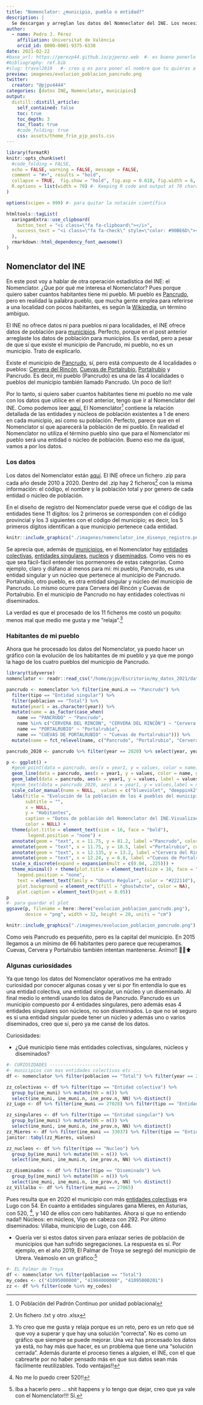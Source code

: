 ```yaml
---
title: "Nomenclator: ¿municipio, pueblo o entidad?"
description: |
  Se descargan y arreglan los datos del Nomneclator del INE. Los necesito para ver la evolución de la población de mi pueblo, Pancrudo. O ¿es municipio? ¿o entidad singular? ¿o nucleo? Para mi es mi pueblo diga lo que diga el INE.
author:
  - name: Pedro J. Pérez
    affiliation: Universitat de València
    orcid_id: 0000-0001-9375-6330
date: 2021-02-22
#base_url: https://perezp44.github.io/pjperez.web  #- es bueno ponerlo
#bibliography: ref.bib
#slug: travel2019   #- creo q es para poner el nombre que tu quieras a la carpeta del post
preview: imagenes/evolucion_poblacion_pancrudo.png
twitter:
  creator: "@pjpv4444"
categories: [datos INE, Nomenclator, municipios]
output:
  distill::distill_article:
    self_contained: false
    toc: true
    toc_depth: 3
    toc_float: true   
    #code_folding: true
    css: assets/theme_frie_pjp_posts.css 
---
```



```r
library(formatR)
knitr::opts_chunk$set(
  #code_folding = FALSE,
  echo = FALSE, warning = FALSE, message = FALSE,
  comment = "#>", results = "hold",
  collapse = TRUE,  fig.show = "hold", fig.asp = 0.618, fig.width = 6, out.width = "70%", fig.align = "center",
  R.options = list(width = 70) #- Keeping R code and output at 70 characters wide (or less) is recommended for readability on a variety of devices and screen sizes.
)
```

```r
options(scipen = 999) #- para quitar la notación científica
```

```r
htmltools::tagList(
  xaringanExtra::use_clipboard(
    button_text = "<i class=\"fa fa-clipboard\"></i>",
    success_text = "<i class=\"fa fa-check\" style=\"color: #90BE6D\"></i>",
  ),
  rmarkdown::html_dependency_font_awesome()
)
```

## Nomenclator del INE

En este post voy a hablar de otra operación estadística del INE: el Nomenclator. ¿Que por qué me interesa el Nomenclator? Pues porque quiero saber cuantos habitantes tiene mi pueblo. Mi pueblo es [Pancrudo](https://es.wikipedia.org/wiki/Pancrudo), pero en realidad la palabra pueblo, que mucha gente emplea para referirse a una localidad con pocos habitantes, es según la [Wikipedia](https://es.wikipedia.org/wiki/Pueblo), un término ambiguo. 

El INE no ofrece datos ni para pueblos ni para localidades, el INE ofrece datos de población para [municipios](https://es.wikipedia.org/wiki/Municipio). Perfecto, porque en el post anterior arreglaste los datos de población para municipios. Es verdad, pero a pesar de que sí que existe el municipio de Pancrudo, mi pueblo, no es un municipio. Trato de explicarlo.

Existe el municipio de [Pancrudo](https://es.wikipedia.org/wiki/Pancrudo), sí, pero está compuesto de 4 localidades o pueblos: [Cervera del Rincón](https://es.wikipedia.org/wiki/Cervera_del_Rinc%C3%B3n), [Cuevas de Portalrubio](https://es.wikipedia.org/wiki/Cuevas_de_Portalrubio), [Portalrubio](https://es.wikipedia.org/wiki/Portalrubio) y Pancrudo. Es decir, mi pueblo (Pancrudo) es una de las 4 localidades o pueblos del municipio también llamado Pancrudo. Un poco de lío!!

Por lo tanto, si quiero saber cuantos habitantes tiene mi pueblo no me vale con los datos que utilice en el post anterior, tengo que ir al Nomenclator del INE. Como podemos leer [aquí](https://www.ine.es/dyngs/INEbase/es/operacion.htm?c=Estadistica_C&cid=1254736177010&menu=resultados&idp=1254734710990), El Nomenclátor^[O Población del Padrón Continuo por unidad poblacional] contiene la relación detallada de las entidades y núcleos de población existentes a 1 de enero en cada municipio, así como su población. Perfecto, parece que en el Nomenclator sí que aparecerá la población de mi pueblo. En realidad el Nomenclator no utiliza el término pueblo sino que para el Nomenclator mi pueblo será una entidad o núcleo de población. Bueno eso me da igual, vamos a por los datos.


### Los datos 

Los datos del Nomenclator están [aquí](https://www.ine.es/nomen2/ficheros.do). El INE ofrece un fichero .zip para cada año desde 2010 a 2020. Dentro del .zip hay 2 ficheros^[Un fichero .txt y otro .xlsx] con la misma información: el código, el nombre y la población total y por genero de cada entidad o núcleo de población.


En el diseño de registro del Nomenclator puede verse que el código de las entidades tiene 11 dígitos: los 2 primeros se corresponden con el código provincial y los 3 siguientes con el código del municipio; es decir, los 5 primeros dígitos identifican a que municipio pertenece cada entidad.


```r
knitr::include_graphics("./imagenes/nomenclator_ine_disenyo_registro.png")
```


Se aprecia que, además de [municipios](https://es.wikipedia.org/wiki/Municipio), en el Nomenclator hay [entidades colectivas](https://es.wikipedia.org/wiki/Entidad_colectiva_de_poblaci%C3%B3n), [entidades singulares](https://es.wikipedia.org/wiki/Entidad_singular_de_poblaci%C3%B3n), [nucleos](https://es.wikipedia.org/wiki/N%C3%BAcleo_de_poblaci%C3%B3n) y [diseminados](https://es.wikipedia.org/wiki/Diseminado). Como veis no es que sea fácil-fácil entender los pormenores de estas categorías. Como ejemplo, claro y diáfano al menos para mi: mi pueblo, Pancrudo, es una entidad singular y un núcleo que pertenece al municipio de Pancrudo. Portalrubio, otro pueblo, es otra entidad singular y núcleo del municipio de Pancrudo. Lo mismo ocurre para Cervera del Rincón y Cuevas de Portalrubio. En el municipio de Pancrudo no hay entidades colectivas ni diseminados.


La verdad es que el procesado de los 11 ficheros me costó un poquito: menos mal que medio me gusta y me "relaja".^[Yo creo que me gusta y relaja porque es un reto, pero es un reto que sé que voy a superar y que hay una solución "correcta". No es como un gráfico que siempre se puede mejorar. Una vez has procesado los datos ya está, no hay más que hacer, es un problema que tiene una "solución cerrada". Además durante el proceso tienes a alguien, el INE, con el que cabrearte por no haber pensado más en que sus datos sean más fácilmente reutilizables. Todo ventajas!!]


### Habitantes de mi pueblo

Ahora que he procesado los datos del Nomenclator, ya puedo hacer un gráfico con la evolución de los habitantes de mi pueblo y ya que me pongo la hago de los cuatro pueblos del municipio de Pancrudo.

```r
library(tidyverse)
nomenclator <- readr::read_csv("/home/pjpv/Escritorio/my_datos_2021/datos/INE/nomenclator/ine_nomenclator_2010_2020.csv")

pancrudo <- nomenclator %>% filter(ine_muni.n == "Pancrudo") %>% 
  filter(tipo == "Entidad singular") %>% 
  filter(poblacion == "Total") %>% 
  mutate(year1 = as.character(year)) %>% 
  mutate(name = as_factor(case_when(
    name == "PANCRUDO" ~ "Pancrudo",
    name %in% c("CERVERA DEL RINCON", "CERVERA DEL RINCÓN") ~ "Cervera del Rincón",
    name == "PORTALRUBIO" ~ "Portalrubio",
    name == "CUEVAS DE PORTALRUBIO" ~ "Cuevas de Portalrubio"))) %>% 
  mutate(name = fct_relevel(name, c("Pancrudo", "Portalrubio", "Cervera del Rincón", "Cuevas de Portalrubio")))

pancrudo_2020 <- pancrudo %>% filter(year == 2020) %>% select(year, year1, name, values)

p <- ggplot() + 
  #geom_point(data = pancrudo, aes(x = year1, y = values, color = name)) +
  geom_line(data = pancrudo, aes(x = year1, y = values, color = name, group = name), size = 1.5) +
  geom_label(data = pancrudo, aes(x = year1, y = values, label = values)) +
  #geom_text(data = pancrudo_2020, aes( x = year1, y = values,label = name), nudge_x = 1, check_overlap = TRUE, hjust = 0.5) +
  scale_color_manual(name = NULL,  values = c("blueviolet", "deeppink2", "cadetblue4", "brown1")) +
  labs(title = "Evolución de la población de los 4 pueblos del municipio de Pancrudo",
       subtitle = "",
       x = NULL,
       y = "Habitantes",
       caption = "Datos de población del Nomenclator del INE.Visualización: @pjpv4444", 
       color = NULL) +
  theme(plot.title = element_text(size = 16, face = "bold"),
        legend.position = "none") +
  annotate(geom = "text", x = 11.75, y = 81.2, label ="Pancrudo", color = "black", size = 5) +
  annotate(geom = "text", x = 11.75, y = 18.5, label ="Portalrubio", color = "black", size = 5) +
  annotate(geom = "text", x = 12.135, y = 13.2, label ="Cervera del Rincón", color = "black", size = 5) +
  annotate(geom = "text", x = 12.24, y = 6.8, label ="Cuevas de Portalrubio", color = "black", size = 5) +
  scale_x_discrete(expand = expansion(mult = c(0.04, .225))) +
  theme_minimal() + theme(plot.title = element_text(size = 16, face = "bold"),
    legend.position = "none",
    text = element_text(family = "Ubuntu Regular", color = "#22211d"),
    plot.background = element_rect(fill = "ghostwhite", color = NA),
    plot.caption = element_text(hjust = 0.05))
p
#- para guardar el plot
ggsave(p, filename = here::here("evolucion_poblacion_pancrudo.png"),
       device = "png", width = 32, height = 20, units = "cm")

```

```r
knitr::include_graphics("./imagenes/evolucion_poblacion_pancrudo.png")
```

Como veis Pancrudo es pequeñito, pero es la capital del municipio. En 2015 llegamos a un mínimo de 66 habitantes pero parece que recuperamos. Cuevas, Cervera y P️ortalrubio también intentan mantenerse. Ánimo!! 💪🏿⬆


### Algunas curiosidades

Ya que tengo los datos del Nomenclator operativos me ha entrado curiosidad por conocer algunas cosas y ver si por fin entendía lo que es una entidad colectiva, una entidad singular, un núcleo y un diseminado. Al final medio lo entendí usando los datos de Pancrudo. Pancrudo es un municipio compuesto por 4 entidades singulares, pero además esas 4 entidades singulares son núcleos, no son diseminados. Lo que no sé seguro es si una entidad singular puede tener un núcleo y además uno o varios diseminados, creo que sí, pero ya me cansé de los datos.

Curiosidades:

- ¿Qué municipio tiene más entidades colectivas, singulares, núcleos y diseminados?

```r
#- CURIOSIDADES ------------------------
#- municipios con mas entidades colectivas etc ...
df <- nomenclator %>% filter(poblacion == "Total") %>% filter(year == 2020)

zz_colectivas <- df %>% filter(tipo == "Entidad colectiva") %>% 
  group_by(ine_muni) %>% mutate(NN = n()) %>% 
  select(ine_muni, ine_muni.n, ine_prov.n, NN) %>% distinct()
zz_Lugo <- df %>% filter(ine_muni == 27028) %>% filter(tipo == "Entidad colectiva")

zz_singulares <- df %>% filter(tipo == "Entidad singular") %>% 
  group_by(ine_muni) %>% mutate(NN = n()) %>% 
  select(ine_muni, ine_muni.n, ine_prov.n, NN) %>% distinct()
zz_Mieres <- df %>% filter(ine_muni == 33037) %>% filter(tipo == "Entidad singular")
janitor::tabyl(zz_Mieres, values)

zz_nucleos <- df %>% filter(tipo == "Nucleo") %>% 
  group_by(ine_muni) %>% mutate(NN = n()) %>% 
  select(ine_muni, ine_muni.n, ine_prov.n, NN) %>% distinct()

zz_diseminados <- df %>% filter(tipo == "Diseminado") %>% 
  group_by(ine_muni) %>% mutate(NN = n()) %>% 
  select(ine_muni, ine_muni.n, ine_prov.n, NN) %>% distinct()
zz_Villalba <- df %>% filter(ine_muni == 27065)


```

Pues resulta que en 2020 el municipio con más [entidades colectivas](https://es.wikipedia.org/wiki/Entidad_colectiva_de_poblaci%C3%B3n) era Lugo con 54. En cuanto a entidades singulares gana Mieres, en Asturias, con 520, ^[No me lo puedo creer 520!!], y 140 de ellos con cero habitantes. Ahora si que no entiendo nada!! Núcleos: en núcleos, Vigo en cabeza con 292. Por último diseminados: Villaba, municipio de Lugo, con 446. 


- Quería ver si estos datos sirven para enlazar series de población de  municipios que han sufrido segregaciones. La respuesta es sí. Por ejemplo, en el año 2019, El Palmar de Troya se segregó del municipio de Utrera. Veámoslo en un gráfico:^[Iba a hacerlo pero ... shit happens y lo tengo que dejar, creo que ya vale con el Nomenclator!!! Sí.]

```r
#- EL Palmar de Troya
df <- nomenclator %>% filter(poblacion == "Total") 
my_codes <- c("41095000000", "41904000000", "41095000201")
zz <- df %>% filter(code %in% my_codes)
```





